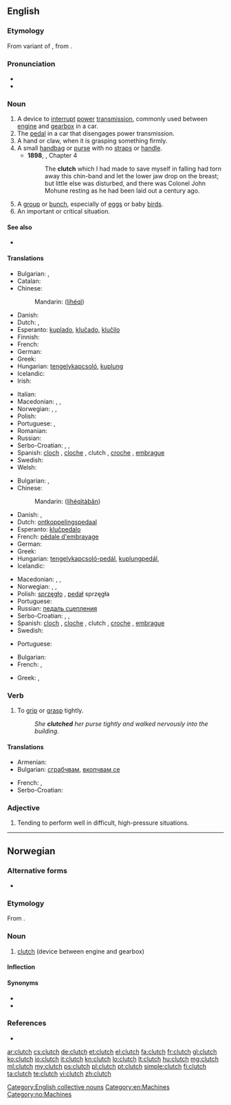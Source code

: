 ==English==

===Etymology===
From {{etyl|enm}} {{term|clucchen|lang=enm}} variant of {{term|clicchen|lang=enm}}, from {{etyl|ang}} {{term|clyccan|lang=ang}}.

===Pronunciation===
* {{audio|en-us-clutch.ogg|Audio (US)}}
* {{rhymes|ʌtʃ}}

===Noun===
{{en-noun|es}}

# A device to [[interrupt]] [[power]] [[transmission]], commonly used between [[engine]] and [[gearbox]] in a car.
# The [[pedal]] in a car that disengages power transmission.
# A hand or claw, when it is grasping something firmly.
# A small [[handbag]] or [[purse]] with no [[straps]] or [[handle]].
#* '''1898''', {{w|J. Meade Falkner}}, {{w|Moonfleet}} Chapter 4
#*: The '''clutch''' which I had made to save myself in falling had torn away this chin-band and let the lower jaw drop on the breast; but little else was disturbed, and there was Colonel John Mohune resting as he had been laid out a century ago.
# A [[group]] or [[bunch]], especially of [[eggs]] or baby [[birds]].
# An important or critical situation.

====See also====
* {{pedialite}}

====Translations====
{{trans-top|A device to interrupt power transmission}}
* Bulgarian: {{t+|bg|съединител|m}}, {{t|bg|амбриаж|m}}
* Catalan: {{t|ca|embragatge}}
* Chinese:
*: Mandarin: {{zh-ts|[[離合]][[器]]|[[离合]][[器]]}} ([[lí]][[hé]][[qì]])
* Danish: {{t-|da|kobling|c}}
* Dutch: {{t+|nl|koppeling}}, {{t+|nl|klauw|f}}
* Esperanto: [[kuplado]], [[kluĉado]], [[kluĉilo]]
* Finnish: {{t|fi|kytkin}}
* French: {{t+|fr|embrayage}}
* German: {{t+|de|Kupplung|f}}
* Greek: {{t+|el|συμπλέκτης|m|tr=sympléktis}}
* Hungarian: [[tengelykapcsoló]], [[kuplung]]
* Icelandic: {{t|is|kúpling}}
* Irish: {{t-|ga|ál|xs=Irish}}
{{trans-mid}}
* Italian: {{t-|it|frizione}}
* Macedonian: {{t-|mk|квачило|n|tr=kváčilo}}, {{t|mk|спојка|f|tr=spójka}}, {{t|mk|куплунг|m|tr=kúplung}}
* Norwegian: {{t-|no|clutch|m}}, {{t-|no|kløtsj|m}}, {{t-|no|kobling|m}}
* Polish: {{t+|pl|sprzęgło|n}}
* Portuguese: {{t|pt|embraiagem}}, {{t|pt|embreagem|f}}
* Romanian: {{t|ro|ambreiaj|n}}
* Russian: {{t+|ru|сцепление|n}}
* Serbo-Croatian: {{t|sh|kvačilo}}, {{t|sh|spojka}}, {{t|sh|kuplung}}
* Spanish: [[cloch]] {{m}} {{qualifier|Colombia|Costa Rica|Honduras|Mexico|Nicaragua}}, [[cloche]] {{qualifier|Caribbean Islands|Colombian Atlantic Coast|Venezuela}}, clutch {{qualifier|Colombia|El Salvador|Guatemala|Mexico|Panama|Peru - pronounced 'cloch'}} {{m}}, [[croche]] {{m}} {{qualifier|Venezuela}}, [[embrague]] {{m}} {{qualifier|Argentina|Bolivia|Chile|Ecuador|Paraguay|Spain|Uruguay}}
* Swedish: {{t-|sv|koppling}}
* Welsh: {{t|cy|cydiwr|xs=Welsh}}
{{trans-bottom}}

{{trans-top|The pedal in a car that disengages power transmission}}
* Bulgarian: {{t+|bg|съединител|m}}, {{t|bg|амбриаж|m}}
* Chinese:
*: Mandarin: {{zh-ts|[[離合]][[器]][[踏板]]|[[离合]][[器]][[踏板]]}} ([[lí]][[hé]][[qì]][[tà]][[bǎn]])
* Danish: {{t-|da|kobling|c}}, {{t-|da|koblingspedal|c}}
* Dutch: [[ontkoppelingspedaal]] {{m}}
* Esperanto: [[kluĉpedalo]]
* French: [[pédale d'embrayage]]
* German: {{t-|de|Kupplungspedal}}
* Greek: {{t+|el|συμπλέκτης|m|tr=sympléktis}}
* Hungarian: [[tengelykapcsoló-pedál]], [[kuplungpedál]], {{t|hu|kuplung}}
* Icelandic: {{t+|is|kúpling|f}}
{{trans-mid}}
* Macedonian: {{t-|mk|квачило|n|tr=kváčilo}}, {{t|mk|спојка|f|tr=spójka}}, {{t|mk|куплунг|m|tr=kúplung}}
* Norwegian: {{t-|no|clutchpedal|m}}, {{t-|no|kløtsjpedal|m}}, {{t-|no|koblingspedal|m}}
* Polish: [[sprzęgło]] {{n}}, [[pedał]] sprzęgła {{m}}
* Portuguese: {{t|pt|embraiagem|f}}
* Russian: [[педаль сцепления]]
* Serbo-Croatian: {{t|sh|kvačilo}}, {{t|sh|spojka}}, {{t|sh|kuplung}}
* Spanish: [[cloch]] {{m}} {{qualifier|Colombia|Costa Rica|Honduras|Mexico|Nicaragua}}, [[cloche]] {{qualifier|Caribbean Islands|Colombian Atlantic Coast|Venezuela}}, clutch {{qualifier|Colombia|El Salvador|Guatemala|Mexico|Panama|Peru - pronounced 'cloch'}} {{m}}, [[croche]] {{m}} {{qualifier|Venezuela}}, [[embrague]] {{m}} {{qualifier|Argentina|Bolivia|Chile|Ecuador|Paraguay|Spain|Uruguay}}
* Swedish: {{t|sv|kopplingspedal}}
{{trans-bottom}}

{{trans-top|A small handbag or purse with no straps or handle}}
* Portuguese: {{t|pt|bolsa carteira}}
{{trans-mid}}
{{trans-bottom}}

{{trans-top|A group or bunch, especially of eggs or baby birds}}
* Bulgarian: {{t|bg|люпило|n}}
* French: {{t+|fr|nichée|f}}, {{t+|fr|couvée|f}}
{{trans-mid}}
* Greek: {{t|el|άδραγμα|n|tr=ádragma}}, {{t|el|άρπαγμα|n|tr=árpagma}}
{{trans-bottom}}

===Verb===
{{en-verb|clutch|es}}

# To [[grip]] or [[grasp]] tightly.
#: ''She '''clutched''' her purse tightly and walked nervously into the building.''

====Translations====
{{trans-top|to grip or grasp tightly}}
* Armenian: {{t-|hy|կառչել|tr=kaṙčel}}
* Bulgarian: [[сграбчвам]], [[вкопчвам се]]
{{trans-mid}}
* French: {{t+|fr|agripper}}, {{t+|fr|serrer}}
* Serbo-Croatian: {{t|sh|zakačiti}}
{{trans-bottom}}

===Adjective===
{{en-adj}}

# {{US}} Tending to perform well in difficult, high-pressure situations.

[[Category:English collective nouns]]
[[Category:en:Machines]]

----

==Norwegian==

===Alternative forms===
* {{l|no|kløtsj}}

===Etymology===
From {{etyl|en|no}} {{term|clutch|lang=en}}.

===Noun===
{{head|no|noun|g=m}}

# [[#English|clutch]] (device between engine and gearbox)

====Inflection====
{{no-noun-infl|nb-class=m1|nn-class=m1}}

====Synonyms====
* {{l-nb|kobling}}
* {{l|no|kopling}}

===References===
* {{R:Dokumentasjonsprosjektet}}

[[Category:no:Machines]]

[[ar:clutch]]
[[cs:clutch]]
[[de:clutch]]
[[et:clutch]]
[[el:clutch]]
[[fa:clutch]]
[[fr:clutch]]
[[gl:clutch]]
[[ko:clutch]]
[[io:clutch]]
[[it:clutch]]
[[kn:clutch]]
[[lo:clutch]]
[[lt:clutch]]
[[hu:clutch]]
[[mg:clutch]]
[[ml:clutch]]
[[my:clutch]]
[[ps:clutch]]
[[pl:clutch]]
[[pt:clutch]]
[[simple:clutch]]
[[fi:clutch]]
[[ta:clutch]]
[[te:clutch]]
[[vi:clutch]]
[[zh:clutch]]